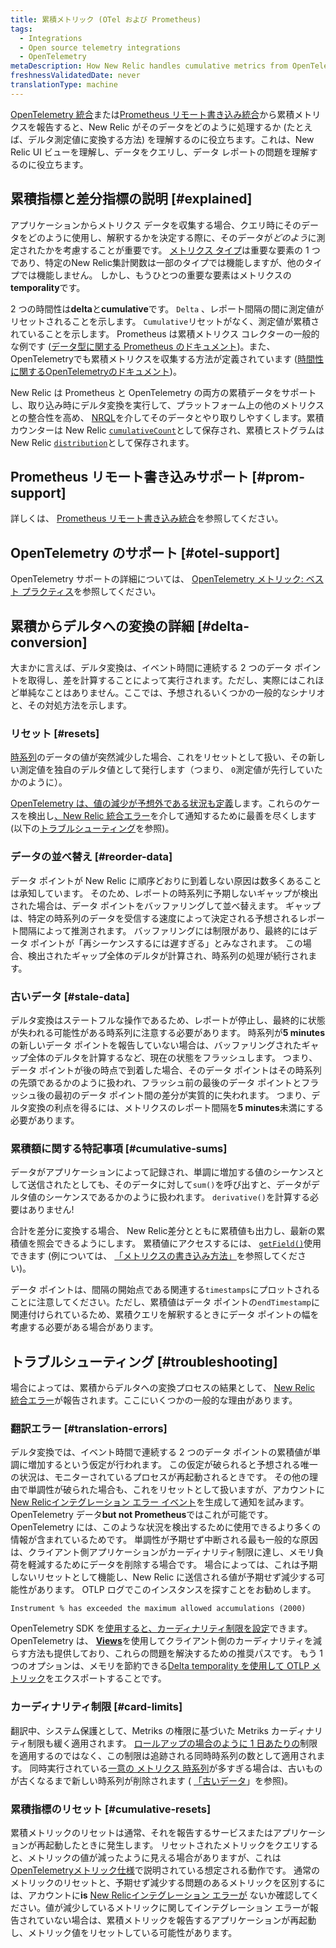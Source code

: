 ```yaml
---
title: 累積メトリック (OTel および Prometheus)
tags:
  - Integrations
  - Open source telemetry integrations
  - OpenTelemetry
metaDescription: How New Relic handles cumulative metrics from OpenTelemetry and Prometheus.
freshnessValidatedDate: never
translationType: machine
---
```



[OpenTelemetry 統合](/docs/more-integrations/open-source-telemetry-integrations/opentelemetry/opentelemetry-introduction)または[Prometheus リモート書き込み統合](/docs/infrastructure/prometheus-integrations/install-configure-remote-write/set-your-prometheus-remote-write-integration)から累積メトリクスを報告すると、New Relic がそのデータをどのように処理するか (たとえば、デルタ測定値に変換する方法) を理解するのに役立ちます。これは、New Relic UI ビューを理解し、データをクエリし、データ レポートの問題を理解するのに役立ちます。

## 累積指標と差分指標の説明 [#explained]

アプリケーションからメトリクス データを収集する場合、クエリ時にそのデータをどのように使用し、解釈するかを決定する際に、そのデータが*どのよう*に測定されたかを考慮することが重要です。 [メトリクス タイプ](/docs/data-apis/understand-data/metric-data/metric-data-type/#metric-types)は重要な要素の 1 つであり、特定のNew Relic集計関数は一部のタイプでは機能しますが、他のタイプでは機能しません。 しかし、もうひとつの重要な要素はメトリクスの<DNT>**temporality**</DNT>です。

2 つの時間性は<DNT>**delta**</DNT>と<DNT>**cumulative**</DNT>です。 `Delta` 、レポート間隔の間に測定値がリセットされることを示します。 `Cumulative`リセットがなく、測定値が累積されていることを示します。 Prometheus は累積メトリクス コレクターの一般的な例です ([データ型に関する Prometheus のドキュメント](https://prometheus.io/docs/concepts/metric_types))。また、 OpenTelemetryでも累積メトリクスを収集する方法が定義されています ([時間性に関するOpenTelemetryのドキュメント](https://opentelemetry.io/docs/reference/specification/metrics/data-model/#temporality))。

New Relic は Prometheus と OpenTelemetry の両方の累積データをサポートし、取り込み時にデルタ変換を実行して、プラットフォーム上の他のメトリクスとの整合性を高め、 [NRQL](/docs/query-your-data/nrql-new-relic-query-language/get-started/introduction-nrql-new-relics-query-language)を介してそのデータとやり取りしやすくします。累積カウンターは New Relic [`cumulativeCount`](/docs/data-apis/understand-data/metric-data/metric-data-type/#metric-types)として保存され、累積ヒストグラムは New Relic [`distribution`](/docs/data-apis/understand-data/metric-data/metric-data-type/#metric-types)として保存されます。

## Prometheus リモート書き込みサポート [#prom-support]

詳しくは、 [Prometheus リモート書き込み統合](/docs/infrastructure/prometheus-integrations/get-started/send-prometheus-metric-data-new-relic)を参照してください。

## OpenTelemetry のサポート [#otel-support]

OpenTelemetry サポートの詳細については、 [OpenTelemetry メトリック: ベスト プラクティス](/docs/more-integrations/open-source-telemetry-integrations/opentelemetry/best-practices/opentelemetry-best-practices-metrics)を参照してください。

## 累積からデルタへの変換の詳細 [#delta-conversion]

大まかに言えば、デルタ変換は、イベント時間に連続する 2 つのデータ ポイントを取得し、差を計算することによって実行されます。ただし、実際にはこれほど単純なことはありません。ここでは、予想されるいくつかの一般的なシナリオと、その対処方法を示します。

### リセット [#resets]

[時系列](https://opentelemetry.io/docs/reference/specification/metrics/data-model/#timeseries-model)のデータの値が突然減少した場合、これをリセットとして扱い、その新しい測定値を独自のデルタ値として発行します（つまり、 `0`測定値が先行していたかのように）。

[OpenTelemetry は、値の減少が予想外である状況も定義](https://opentelemetry.io/docs/reference/specification/metrics/data-model/#resets-and-gaps)します。これらのケースを検出し[、New Relic 統合エラー](/docs/data-apis/manage-data/nrintegrationerror)を介して通知するために最善を尽くします (以下の[トラブルシューティング](#troubleshooting)を参照)。

### データの並べ替え [#reorder-data]

データ ポイントが New Relic に順序どおりに到着しない原因は数多くあることは承知しています。 そのため、レポートの時系列に予期しないギャップが検出された場合は、データ ポイントをバッファリングして並べ替えます。 ギャップは、特定の時系列のデータを受信する速度によって決定される予想されるレポート間隔によって推測されます。 バッファリングには制限があり、最終的にはデータ ポイントが「再シーケンスするには遅すぎる」とみなされます。 この場合、検出されたギャップ全体のデルタが計算され、時系列の処理が続行されます。

### 古いデータ [#stale-data]

デルタ変換はステートフルな操作であるため、レポートが停止し、最終的に状態が失われる可能性がある時系列に注意する必要があります。 時系列が<DNT>**5 minutes**</DNT>の新しいデータ ポイントを報告していない場合は、バッファリングされたギャップ全体のデルタを計算するなど、現在の状態をフラッシュします。 つまり、データ ポイントが後の時点で到着した場合、そのデータ ポイントはその時系列の先頭であるかのように扱われ、フラッシュ前の最後のデータ ポイントとフラッシュ後の最初のデータ ポイント間の差分が実質的に失われます。 つまり、デルタ変換の利点を得るには、メトリクスのレポート間隔を<DNT>**5 minutes**</DNT>未満にする必要があります。

### 累積額に関する特記事項 [#cumulative-sums]

データがアプリケーションによって記録され、単調に増加する値のシーケンスとして送信されたとしても、そのデータに対して`sum()`を呼び出すと、データがデルタ値のシーケンスであるかのように扱われます。 `derivative()`を計算する必要はありません!

合計を差分に変換する場合、 New Relic差分とともに累積値も出力し、最新の累積値を照会できるようにします。 累積値にアクセスするには、 [`getField()`](/docs/query-your-data/nrql-new-relic-query-language/get-started/nrql-syntax-clauses-functions/#func-getfield)使用できます (例については、 [「メトリクスの書き込み方法」](/docs/more-integrations/open-source-telemetry-integrations/opentelemetry/best-practices/opentelemetry-best-practices-metrics/#query)を参照してください)。

データ ポイントは、間隔の開始点である関連する`timestamps`にプロットされることに注意してください。ただし、累積値はデータ ポイントの`endTimestamp`に関連付けられているため、累積クエリを解釈するときにデータ ポイントの幅を考慮する必要がある場合があります。

## トラブルシューティング [#troubleshooting]

場合によっては、累積からデルタへの変換プロセスの結果として、 [New Relic 統合エラー](/docs/data-apis/manage-data/nrintegrationerror)が報告されます。ここにいくつかの一般的な理由があります。

### 翻訳エラー [#translation-errors]

デルタ変換では、イベント時間で連続する 2 つのデータ ポイントの累積値が単調に増加するという仮定が行われます。 この仮定が破られると予想される唯一の状況は、モニターされているプロセスが再起動されるときです。 その他の理由で単調性が破られた場合も、これをリセットとして扱いますが、アカウントに[New Relicインテグレーション エラー イベント](/docs/data-apis/manage-data/nrintegrationerror)を生成して通知を試みます。 OpenTelemetry データ<DNT>**but not Prometheus**</DNT>ではこれが可能です。OpenTelemetry には、このような状況を検出するために使用できるより多くの情報が含まれているためです。 単調性が予期せず中断される最も一般的な原因は、クライアント側アプリケーションがカーディナリティ制限に達し、メモリ負荷を軽減するためにデータを削除する場合です。 場合によっては、これは予期しないリセットとして機能し、New Relic に送信される値が予期せず減少する可能性があります。 OTLP ログでこのインスタンスを探すことをお勧めします。

```
Instrument % has exceeded the maximum allowed accumulations (2000)
```

OpenTelemetry SDK を[使用すると、カーディナリティ制限を設定](https://opentelemetry.io/docs/specs/otel/metrics/sdk/#cardinality-limits)できます。 OpenTelemetry は、 [<DNT>**Views**</DNT>](https://opentelemetry.io/docs/reference/specification/metrics/sdk/#view)を使用してクライアント側のカーディナリティを減らす方法も提供しており、これらの問題を解決するための推奨パスです。 もう 1 つのオプションは、メモリを節約できる[Delta temporality を使用して OTLP メトリック](https://opentelemetry.io/docs/reference/specification/metrics/sdk_exporters/otlp/#additional-configuration)をエクスポートすることです。

### カーディナリティ制限 [#card-limits]

翻訳中、システム保護として、Metriks の権限に基づいた Metriks カーディナリティ制限も緩く適用されます。 [ロールアップの場合のように 1 日あたりの](/docs/data-apis/ingest-apis/metric-api/metric-api-limits-restricted-attributes/#incident-unique-timeseries)制限を適用するのではなく、この制限は追跡される同時時系列の数として適用されます。 同時実行されている[一意の メトリクス 時系列](/docs/data-apis/ingest-apis/metric-api/NRQL-high-cardinality-metrics/#what-why)が多すぎる場合は、古いものが古くなるまで新しい時系列が削除されます ( [「古いデータ](#stale-data)」を参照)。

### 累積指標のリセット [#cumulative-resets]

累積メトリックのリセットは通常、それを報告するサービスまたはアプリケーションが再起動したときに発生します。 リセットされたメトリックをクエリすると、メトリックの値が減ったように見える場合がありますが、これは[OpenTelemetryメトリック仕様](https://opentelemetry.io/docs/reference/specification/metrics/data-model/#resets-and-gaps)で説明されている想定される動作です。 通常のメトリックのリセットと、予期せず減少する問題のあるメトリックを区別するには、アカウントに<DNT>**is**</DNT> [New Relicインテグレーション エラーが](/docs/data-apis/manage-data/nrintegrationerror) ないか確認してください。値が減少しているメトリックに関してインテグレーション エラーが報告されていない場合は、累積メトリックを報告するアプリケーションが再起動し、メトリック値をリセットしている可能性があります。